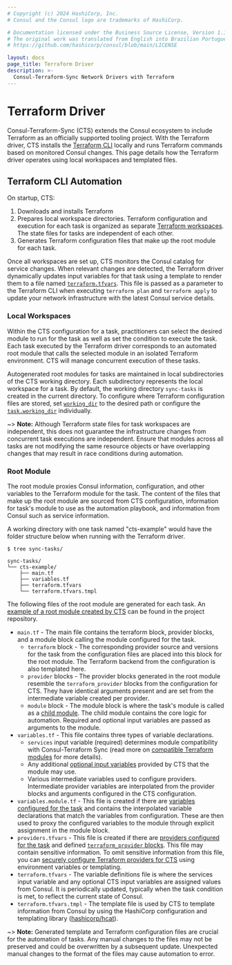 ```yaml
---
# Copyright (c) 2024 HashiCorp, Inc.
# Consul and the Consul logo are trademarks of HashiCorp.

# Documentation licensed under the Business Source License, Version 1.1.
# The original work was translated from English into Brazilian Portuguese.
# https://github.com/hashicorp/consul/blob/main/LICENSE

layout: docs
page_title: Terraform Driver
description: >-
  Consul-Terraform-Sync Network Drivers with Terraform
---
```


# Terraform Driver

Consul-Terraform-Sync (CTS) extends the Consul ecosystem to include Terraform as an officially supported tooling project. With the Terraform driver, CTS installs the [Terraform CLI](/terraform/downloads) locally and runs Terraform commands based on monitored Consul changes. This page details how the Terraform driver operates using local workspaces and templated files.

## Terraform CLI Automation

On startup, CTS:
1. Downloads and installs Terraform
2. Prepares local workspace directories. Terraform configuration and execution for each task is organized as separate [Terraform workspaces](/terraform/language/state/workspaces). The state files for tasks are independent of each other.
3. Generates Terraform configuration files that make up the root module for each task.

Once all workspaces are set up, CTS monitors the Consul catalog for service changes. When relevant changes are detected, the Terraform driver dynamically updates input variables for that task using a template to render them to a file named [`terraform.tfvars`](/consul/docs/nia/network-drivers#terraform-tfvars). This file is passed as a parameter to the Terraform CLI when executing `terraform plan` and `terraform apply` to update your network infrastructure with the latest Consul service details.

### Local Workspaces

Within the CTS configuration for a task, practitioners can select the desired module to run for the task as well as set the condition to execute the task. Each task executed by the Terraform driver corresponds to an automated root module that calls the selected module in an isolated Terraform environment. CTS will manage concurrent execution of these tasks.

Autogenerated root modules for tasks are maintained in local subdirectories of the CTS working directory. Each subdirectory represents the local workspace for a task. By default, the working directory `sync-tasks` is created in the current directory. To configure where Terraform configuration files are stored, set [`working_dir`](/consul/docs/nia/configuration#working_dir) to the desired path or configure the [`task.working_dir`](/consul/docs/nia/configuration#working_dir-1) individually.

~> **Note:** Although Terraform state files for task workspaces are independent, this does not guarantee the infrastructure changes from concurrent task executions are independent. Ensure that modules across all tasks are not modifying the same resource objects or have overlapping changes that may result in race conditions during automation.

### Root Module

The root module proxies Consul information, configuration, and other variables to the Terraform module for the task. The content of the files that make up the root module are sourced from CTS configuration, information for task's module to use as the automation playbook, and information from Consul such as service information.

A working directory with one task named "cts-example" would have the folder structure below when running with the Terraform driver.

```shell-session
$ tree sync-tasks/

sync-tasks/
└── cts-example/
    ├── main.tf
    ├── variables.tf
    ├── terraform.tfvars
    └── terraform.tfvars.tmpl
```

The following files of the root module are generated for each task. An [example of a root module created by CTS](https://github.com/hashicorp/consul-terraform-sync/tree/master/examples) can be found in the project repository.

- `main.tf` - The main file contains the terraform block, provider blocks, and a module block calling the module configured for the task.
  - `terraform` block - The corresponding provider source and versions for the task from the configuration files are placed into this block for the root module. The Terraform backend from the configuration is also templated here.
  - `provider` blocks - The provider blocks generated in the root module resemble the `terraform_provider` blocks from the configuration for CTS. They have identical arguments present and are set from the intermediate variable created per provider.
  - `module` block - The module block is where the task's module is called as a [child module](/terraform/language/modules). The child module contains the core logic for automation. Required and optional input variables are passed as arguments to the module.
- `variables.tf` - This file contains three types of variable declarations.
    -  `services` input variable (required) determines module compatibility with Consul-Terraform Sync (read more on [compatible Terraform modules](/consul/docs/automate/infrastructure/module) for more details).
    - Any additional [optional input variables](/consul/docs/nia/terraform-modules#optional-input-variables) provided by CTS that the module may use.
    - Various intermediate variables used to configure providers. Intermediate provider variables are interpolated from the provider blocks and arguments configured in the CTS configuration.
- `variables.module.tf` - This file is created if there are [variables configured for the task](/consul/docs/nia/configuration#variable_files) and contains the interpolated variable declarations that match the variables from configuration. These are then used to proxy the configured variables to the module through explicit assignment in the module block.
- `providers.tfvars` - This file is created if there are [providers configured for the task](/consul/docs/nia/configuration#providers) and defined [`terraform_provider` blocks](/consul/docs/nia/configuration#terraform-provider). This file may contain sensitive information. To omit sensitive information from this file, you can [securely configure Terraform providers for CTS](/consul/docs/nia/configuration#securely-configure-terraform-providers) using environment variables or templating.
- `terraform.tfvars` - The variable definitions file is where the services input variable and any optional CTS input variables are assigned values from Consul. It is periodically updated, typically when the task condition is met, to reflect the current state of Consul.
- `terraform.tfvars.tmpl` - The template file is used by CTS to template information from Consul by using the HashiCorp configuration and templating library ([hashicorp/hcat](https://github.com/hashicorp/hcat)).

~> **Note:** Generated template and Terraform configuration files are crucial for the automation of tasks. Any manual changes to the files may not be preserved and could be overwritten by a subsequent update. Unexpected manual changes to the format of the files may cause automation to error.
